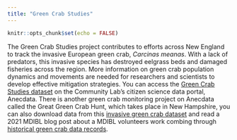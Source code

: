 ```yaml
---
title: "Green Crab Studies"
---
```


```r
knitr::opts_chunk$set(echo = FALSE)
```


The Green Crab Studies project contributes to efforts across New England to track the invasive European green crab, *Carcinas meanas*. With a lack of predators, this invasive species has destroyed eelgrass beds and damaged fisheries across the region. More information on green crab population dynamics and movements are needed for researchers and scientists to develop effective mitigation strategies. You can access the [Green Crab Studies dataset](https://www.anecdata.org/projects/view/34) on the Community Lab’s citizen science data portal, Anecdata. There is another green crab monitoring project on Anecdata called the Great Green Crab Hunt, which takes place in  New Hampshire, you can also download data from this [invasive green crab dataset](https://anecdata.org/projects/view/521) and read a 2021 MDIBL blog post about a MDIBL volunteers work combing through [historical green crab data records](https://mdibl.org/this-is-why-volunteer-mike-hays/).

